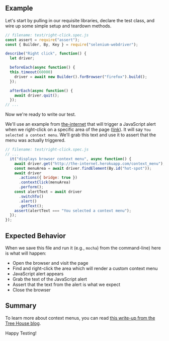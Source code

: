 ## Example

Let's start by pulling in our requisite libraries, declare the test class, and wire up some simple setup and teardown methods.

```javascript
// filename: test/right-click.spec.js
const assert = require("assert");
const { Builder, By, Key } = require("selenium-webdriver");

describe("Right click", function() {
  let driver;

  beforeEach(async function() {
  this.timeout(60000)
    driver = await new Builder().forBrowser("firefox").build();
  });

  afterEach(async function() {
    await driver.quit();
  });
// ...
```

Now we're ready to write our test.

We'll use an example from [the-internet](https://github.com/saucelabs/the-internet) that will trigger a JavaScript alert when we right-click on a specific area of the page ([link](http://the-internet.herokuapp.com/context_menu)). It will say `You selected a context menu`. We'll grab this text and use it to assert that the menu was actually triggered.

```javascript
// filename: test/right-click.spec.js
// ...
  it("displays browser context menu", async function() {
    await driver.get("http://the-internet.herokuapp.com/context_menu");
    const menuArea = await driver.findElement(By.id("hot-spot"));
    await driver
      .actions({ bridge: true })
      .contextClick(menuArea)
      .perform();
    const alertText = await driver
      .switchTo()
      .alert()
      .getText();
    assert(alertText === "You selected a context menu");
  });
});
```

## Expected Behavior

When we save this file and run it (e.g., `mocha`) from the command-line) here is what will happen:

+ Open the browser and visit the page
+ Find and right-click the area which will render a custom context menu
+ JavaScript alert appears
+ Grab the text of the JavaScript alert
+ Assert that the text from the alert is what we expect
+ Close the browser

## Summary

To learn more about context menus, you can read [this write-up from the Tree House blog](http://blog.teamtreehouse.com/building-html5-context-menus).

Happy Testing!
